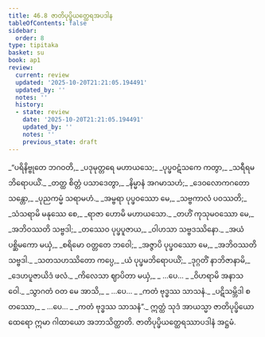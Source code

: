 ```yaml
---
title: 46.8 ဇာတိပုပ္ဖိယတ္ထေရအပဒါန
tableOfContents: false
sidebar:
  order: 8
type: tipitaka
basket: su
book: ap1
review:
  current: review
  updated: '2025-10-20T21:21:05.194491'
  updated_by: ''
  notes: ''
  history:
  - state: review
    date: '2025-10-20T21:21:05.194491'
    updated_by: ''
    notes: ''
    previous_state: draft
---
```



<DynamicBreadcrumb />


<ReviewStatus review={frontmatter.review} showDetails={true} />

<HypothesisAnnotation frontmatter={frontmatter} />

<Division number="49" book="ap1" e="ch" v="20" p="433">

<Paragraph number="5941" type="verses" book="ap1">
_“ပရိနိဗ္ဗုတေ ဘဂဝတိ,_  
_ပဒုမုတ္တရေ မဟာယသေ;_  
_ပုပ္ဖဝဋံသကေ ကတွာ,_  
_သရီရမဘိရောပယိံ._  

</Paragraph>

</Division>
<Division number="50" book="ap1" e="ch" v="20" p="433">

<Paragraph number="5942" type="verses" book="ap1">
_တတ္ထ စိတ္တံ ပသာဒေတွာ,_  
_နိမ္မာနံ အဂမာသဟံ;_  
_ဒေဝလောကဂတော သန္တော,_  
_ပုညကမ္မံ သရာမဟံ._  

</Paragraph>

</Division>
<Division number="51" book="ap1" e="ch" v="20" p="433">

<Paragraph number="5943" type="verses" book="ap1">
_အမ္ဗရာ ပုပ္ဖဝဿော မေ,_  
_သဗ္ဗကာလံ ပဝဿတိ;_  
_သံသရာမိ မနုဿေ စေ,_  
_ရာဇာ ဟောမိ မဟာယသော._  

</Paragraph>

</Division>
<Division number="52" book="ap1" e="ch" v="20" p="433">

<Paragraph number="5944" type="verses" book="ap1">
_တဟိံ ကုသုမဝဿော မေ,_  
_အဘိဝဿတိ သဗ္ဗဒါ;_  
_တဿေဝ ပုပ္ဖပူဇာယ,_  
_ဝါဟသာ သဗ္ဗဒဿိနော._  

</Paragraph>

</Division>
<Division number="53" book="ap1" e="ch" v="20" p="433">

<Paragraph number="5945" type="verses" book="ap1">
_အယံ ပစ္ဆိမကော မယှံ,_  
_စရိမော ဝတ္တတေ ဘဝေါ;_  
_အဇ္ဇာပိ ပုပ္ဖဝဿော မေ,_  
_အဘိဝဿတိ သဗ္ဗဒါ._  

</Paragraph>

</Division>
<Division number="54" book="ap1" e="ch" v="20" p="433">

<Paragraph number="5946" type="verses" book="ap1">
_သတသဟဿိတော ကပ္ပေ,_  
_ယံ ပုပ္ဖမဘိရောပယိံ;_  
_ဒုဂ္ဂတိံ နာဘိဇာနာမိ,_  
_ဒေဟပူဇာယိဒံ ဖလံ._  

</Paragraph>

</Division>
<Division number="55" book="ap1" e="ch" v="20" p="433">

<Paragraph number="5947" type="verses" book="ap1">
_ကိလေသာ ဈာပိတာ မယှံ,_  
_ …ပေ… _  
_ဝိဟရာမိ အနာသဝေါ._  

</Paragraph>

</Division>
<Division number="56" book="ap1" e="ch" v="20" p="433">

<Paragraph number="5948" type="verses" book="ap1">
_သွာဂတံ ဝတ မေ အာသိ,_  
_ …ပေ… _  
_ကတံ ဗုဒ္ဓဿ သာသနံ._  

</Paragraph>

</Division>
<Division number="57" book="ap1" e="ch" v="20" p="433">

<Paragraph number="5949" type="verses" book="ap1">
_ပဋိသမ္ဘိဒါ စတဿော,_  
_ …ပေ… _  
_ကတံ ဗုဒ္ဓဿ သာသနံ”._  

</Paragraph>

<Paragraph number="5950" book="ap1">
ဣတ္ထံ သုဒံ အာယသ္မာ ဇာတိပုပ္ဖိယော ထေရော ဣမာ ဂါထာယော အဘာသိတ္ထာတိ.

</Paragraph>
</Division>

<Paragraph number="5951" type="center" book="ap1">
ဇာတိပုပ္ဖိယတ္ထေရဿာပဒါနံ အဋ္ဌမံ.
</Paragraph>